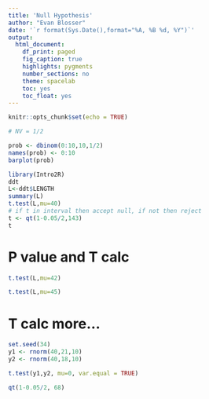 ```yaml
---
title: 'Null Hypothesis'
author: "Evan Blosser"
date: '`r format(Sys.Date(),format="%A, %B %d, %Y")`'
output: 
  html_document:
    df_print: paged
    fig_caption: true
    highlights: pygments
    number_sections: no
    theme: spacelab
    toc: yes
    toc_float: yes
---
```


```r
knitr::opts_chunk$set(echo = TRUE)
```


```r
# NV = 1/2

prob <- dbinom(0:10,10,1/2)
names(prob) <- 0:10
barplot(prob)
```
```r
library(Intro2R)
ddt
L<-ddt$LENGTH
summary(L)
t.test(L,mu=40)
# if t in interval then accept null, if not then reject
t <- qt(1-0.05/2,143)
t
```

# P value and T calc

```r
t.test(L,mu=42)
```
```r
t.test(L,mu=45)
```
# T calc more...
```r
set.seed(34)
y1 <- rnorm(40,21,10)
y2 <- rnorm(40,18,10)

t.test(y1,y2, mu=0, var.equal = TRUE)

qt(1-0.05/2, 68)
```


```r

```


